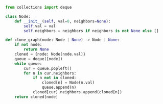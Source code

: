 ```python meta="source=problems/133-clone-graph/solution.py"
from collections import deque

class Node:
    def __init__(self, val=0, neighbors=None):
        self.val = val
        self.neighbors = neighbors if neighbors is not None else []

def clone_graph(node: Node | None) -> Node | None:
    if not node:
        return None
    cloned = {node: Node(node.val)}
    queue = deque([node])
    while queue:
        cur = queue.popleft()
        for n in cur.neighbors:
            if n not in cloned:
                cloned[n] = Node(n.val)
                queue.append(n)
            cloned[cur].neighbors.append(cloned[n])
    return cloned[node]
```